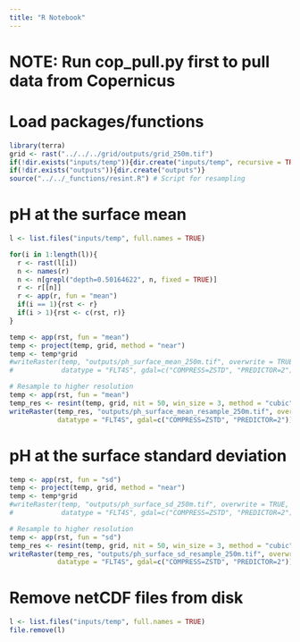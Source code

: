 ```yaml
---
title: "R Notebook"
---
```

# NOTE: Run cop_pull.py first to pull data from Copernicus

# Load packages/functions
```r
library(terra)
grid <- rast("../../../grid/outputs/grid_250m.tif")
if(!dir.exists("inputs/temp")){dir.create("inputs/temp", recursive = TRUE)}
if(!dir.exists("outputs")){dir.create("outputs")}
source("../../_functions/resint.R") # Script for resampling
```

# pH at the surface mean
```r
l <- list.files("inputs/temp", full.names = TRUE)

for(i in 1:length(l)){
  r <- rast(l[i])
  n <- names(r)
  n <- n[grepl("depth=0.50164622", n, fixed = TRUE)]
  r <- r[[n]]
  r <- app(r, fun = "mean")
  if(i == 1){rst <- r}
  if(i > 1){rst <- c(rst, r)}
}

temp <- app(rst, fun = "mean")
temp <- project(temp, grid, method = "near")
temp <- temp*grid
#writeRaster(temp, "outputs/ph_surface_mean_250m.tif", overwrite = TRUE, # Use to export non-resampled layer
#            datatype = "FLT4S", gdal=c("COMPRESS=ZSTD", "PREDICTOR=2"))

# Resample to higher resolution
temp <- app(rst, fun = "mean")
temp_res <- resint(temp, grid, nit = 50, win_size = 3, method = "cubic")
writeRaster(temp_res, "outputs/ph_surface_mean_resample_250m.tif", overwrite = TRUE, 
            datatype = "FLT4S", gdal=c("COMPRESS=ZSTD", "PREDICTOR=2"))
```

# pH at the surface standard deviation
```r
temp <- app(rst, fun = "sd")
temp <- project(temp, grid, method = "near")
temp <- temp*grid
#writeRaster(temp, "outputs/ph_surface_sd_250m.tif", overwrite = TRUE, # Use to export non-resampled layer
#            datatype = "FLT4S", gdal=c("COMPRESS=ZSTD", "PREDICTOR=2"))

# Resample to higher resolution
temp <- app(rst, fun = "sd")
temp_res <- resint(temp, grid, nit = 50, win_size = 3, method = "cubic")
writeRaster(temp_res, "outputs/ph_surface_sd_resample_250m.tif", overwrite = TRUE, 
            datatype = "FLT4S", gdal=c("COMPRESS=ZSTD", "PREDICTOR=2"))
```

# Remove netCDF files from disk
```r
l <- list.files("inputs/temp", full.names = TRUE)
file.remove(l) 
```

